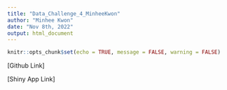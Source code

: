 ```yaml
---
title: "Data_Challenge_4_MinheeKwon"
author: "Minhee Kwon"
date: "Nov 8th, 2022"
output: html_document
---
```


```r
knitr::opts_chunk$set(echo = TRUE, message = FALSE, warning = FALSE)
```

[Github Link]

[Shiny App Link]